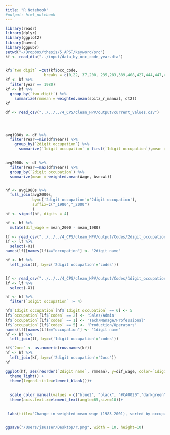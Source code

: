 ```yaml
---
title: "R Notebook"
#output: html_notebook
---
```



```r
library(readr)
library(dplyr)
library(ggplot2)
library(haven)
library(ggpubr)
setwd("~/Dropbox/thesis/5_APST/keyword/src") 
kf <- read_dta("../input/data_by_occ_code_year.dta")


kf$`two digit` =cut(kf$occ_code,
                 breaks = c(0,22, 37,200, 235,283,389,408,427,444,447,455,472,498,549,599,617,699,799,890), labels=c(1,2,3,4,5,6,7,8,9,10,11,12,13,14,15,16,17,18,19))
kf <- kf %>%
  filter(year == 1980) 
kf <- kf %>%
  group_by(`two digit`) %>%
    summarize(rmmean = weighted.mean(spitz_r_manual, ct2))
kf
```


```r

df <- read_csv("../../../4_CPS/clean_HPV/output/current_values.csv")




avg1980s <- df %>%
  filter(Year==min(df$Year)) %>%
    group_by(`2digit occupation`) %>%
      summarize(`1digit occupation` = first(`1digit occupation`),mean = weighted.mean(Wage, Asecwt))


avg2000s <- df %>%
  filter(Year==max(df$Year)) %>%
  group_by(`2digit occupation`) %>%
  summarize(mean = weighted.mean(Wage, Asecwt))


hf <- avg1980s %>%
  full_join(avg2000s, 
            by=c('2digit occupation'='2digit occupation'), 
            suffix=c("_1980","_2000")
            )
hf <- signif(hf, digits = 4)

hf <- hf %>%
  mutate(dif_wage = mean_2000 - mean_1980)

lf <- read_csv("../../../4_CPS/clean_HPV/output/Codes/2digit_occupations.csv")
lf <- lf %>%
  select(-X1)
names(lf)[names(lf)=="occupation"] <- "2digit name"

hf <- hf %>%
  left_join(lf, by=c('2digit occupation'='codes'))


lf <- read_csv("../../../4_CPS/clean_HPV/output/Codes/1digit_occupations.csv")
lf <- lf %>%
  select(-X1)

hf <- hf %>%
  filter(`1digit occupation` != 4)

hf$`1digit occupation`[hf$`1digit occupation` == 6] <- 5
lf$`occupation`[lf$`codes` == 2] <- 'Sales/Admin'
lf$`occupation`[lf$`codes` == 1] <- 'Tech/Manage/Professional'
lf$`occupation`[lf$`codes` == 5] <- 'Production/Operators'
names(lf)[names(lf)=="occupation"] <- "1digit name"
hf <- hf %>%
  left_join(lf, by=c('1digit occupation'='codes'))

kf$`2occ` <- as.numeric(row.names(kf))
hf <- hf %>%
  left_join(kf, by=c('2digit occupation'='2occ'))
hf
```


```r
ggplot(hf, aes(reorder(`2digit name`, rmmean), y=dif_wage, color=`1digit name`)) + geom_point(size = 5)+  
  theme_light() +
  theme(legend.title=element_blank())+
  
  
  scale_color_manual(values = c("blue2", "black", "#CA0020","darkgreen")) + 
  theme(axis.text.x=element_text(angle=65,size=10))+
  
  
 labs(title="Change in weighted mean wage (1983-2001), sorted by occupational routine manual skill", x="Occupation, sorted by 1980 weighted routinue manual skill (asc)", y="Change in weighted mean wage (1983-2001)")


ggsave("/Users/jsusser/Desktop/r.png", width = 10, height=10)
```






















